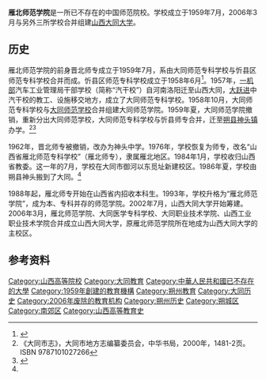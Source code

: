 {{Infobox university
| name           = 雁北师范学院
| native_name    = Yanbei Teachers College<br>Yanbei Normal University
| former_names   = 晋北师专（1959-1962）<br>神头中学（1962-1976）<br>雁北师专（1976-1993）
| image          = 
| logo           = 
| motto          = 
| established    = 1959年7月
| closed         = 2006年
| type           = 
| language       = 
| religion       = 
| affiliations    = [[山西省|山西省]]教育厅
| district       = 
| grades         = 
| founder        = 
| president      = 
| principal      = 
| vice_principal = 
| assistant_principal =
| dean           = 
| college        = 
| house          = 
| su             = 
| sc             = 
| cs             = 
| cc             = 
| faculty        = 
| staff          = 
| students       = 
| area           = {{convert|17|ha}}
| athletics      = 
| conference     = 
| tree           = 
| colors         = 
| mascot         = 
| magazine       = 
| address        = {{CHN}}[[山西省|山西省]][[大同市|大同市]]御河桥东
| website        = {{URL|www.ybni.edu.cn}}
}}
'''雁北师范学院'''是一所已不存在的中国师范院校。学校成立于1959年7月，2006年3月与另外三所学校合并组建[[山西大同大学|山西大同大学]]。

== 历史 ==
雁北师范学院的前身晋北师专成立于1959年7月，系由大同师范专科学校与忻县区师范专科学校合并而成。忻县区师范专科学校成立于1958年6月<ref>{{cite web|title=历史沿革|url=http://www.xztc.edu.cn/newsite/sygk_show.asp?id=458|publisher=忻州师范学院|accessdate=2014-02-19|archive-date=2013-10-12|archive-url=https://web.archive.org/web/20131012222144/http://www.xztc.edu.cn/newsite/sygk_show.asp?id=458|dead-url=yes}}</ref>。1957年，[[一机部|一机部]]汽车工业管理局干部学校（简称“汽干校”）自河南洛阳迁至山西大同，[[大跃进|大跃进]]中汽干校的教工、设施移交地方，成立了大同师范专科学校。1958年10月，大同师范专科学校与[[大同师范学校|大同师范学校]]合并组建大同师范学院。1959年夏，大同师范学院撤销，重新分出大同师范学校，大同师范专科学校与忻县师专合并，迁至[[朔县|朔县]][[神头镇_(朔州市)|神头镇]]办学。<ref>《大同市志》，大同市地方志编纂委员会，中华书局，2000年，1481-2页。ISBN 9787101027266</ref><ref name=sedu>{{cite news|title=雁北师范学院概况|url=http://edu.sina.com.cn/i/26192.shtml|accessdate=2014-02-19|newspaper=新浪文教|date=2001-04-30|archive-date=2019-08-26|archive-url=https://web.archive.org/web/20190826041330/http://edu.sina.com.cn/i/26192.shtml|dead-url=no}}</ref>

1962年，晋北师专被撤销，改办为神头中学。1976年，学校恢复为师专，改名“山西省雁北师范专科学校”（雁北师专），隶属雁北地区。1984年1月，学校收归山西省教委。这一年的7月，学校在大同市御河以东觅址新建校区。1986年夏，学校由朔县神头搬到了大同。<ref name=sedu/>

1988年起，雁北师专开始在山西省内招收本科生。1993年，学校升格为“雁北师范学院”，成为本、专科并存的师范学院。2002年7月，山西大同大学开始筹建。2006年3月，雁北师范学院、大同医学专科学校、大同职业技术学院、山西工业职业技术学院合并成立山西大同大学，原雁北师范学院所在地成为山西大同大学的主校区。

== 参考资料 ==
{{reflist}}

[[Category:山西高等院校|Category:山西高等院校]]
[[Category:大同教育|Category:大同教育]]
[[Category:中華人民共和國已不存在的大學|Category:中華人民共和國已不存在的大學]]
[[Category:1959年創建的教育機構|Category:1959年創建的教育機構]]
[[Category:朔州教育|Category:朔州教育]]
[[Category:大同历史|Category:大同历史]]
[[Category:2006年废除的教育机构|Category:2006年废除的教育机构]]
[[Category:朔州历史|Category:朔州历史]]
[[Category:朔城区|Category:朔城区]]
[[Category:南郊区|Category:南郊区]]
[[Category:山西高等教育史|Category:山西高等教育史]]